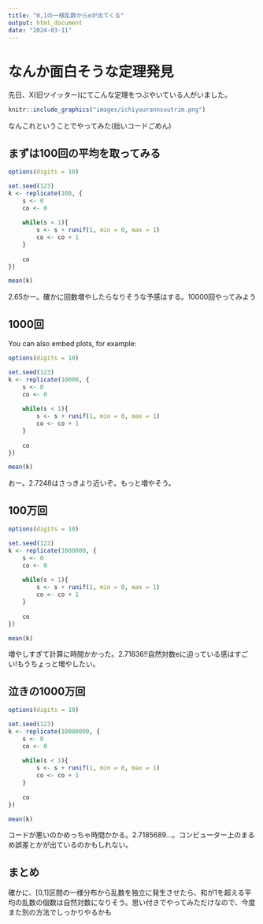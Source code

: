 ```yaml
---
title: "0,1の一様乱数からeが出てくる"
output: html_document
date: "2024-03-11"
---
```


# なんか面白そうな定理発見

先日、X(旧ツイッター)にてこんな定理をつぶやいている人がいました。

```r

knitr::include_graphics("images/ichiyourannsuutrim.png")

```


なんこれということでやってみた(拙いコードごめん)


## まずは100回の平均を取ってみる



```r
options(digits = 10)

set.seed(123)
k <- replicate(100, {
    s <- 0
    co <- 0
    
    while(s < 1){
        s <- s + runif(1, min = 0, max = 1)
        co <- co + 1
    }
    
    co
})

mean(k)
```

2.65かー。確かに回数増やしたらなりそうな予感はする。10000回やってみよう

## 1000回 

You can also embed plots, for example:

```r
options(digits = 10)

set.seed(123)
k <- replicate(10000, {
    s <- 0
    co <- 0
    
    while(s < 1){
        s <- s + runif(1, min = 0, max = 1)
        co <- co + 1
    }
    
    co
})

mean(k)
```

おー。2.7248はさっきより近いぞ。もっと増やそう。

## 100万回

```r
options(digits = 10)

set.seed(123)
k <- replicate(1000000, {
    s <- 0
    co <- 0
    
    while(s < 1){
        s <- s + runif(1, min = 0, max = 1)
        co <- co + 1
    }
    
    co
})

mean(k)
```

増やしすぎて計算に時間かかった。2.71836!!自然対数eに迫っている感はすごい!もうちょっと増やしたい。

## 泣きの1000万回
```r
options(digits = 10)

set.seed(123)
k <- replicate(10000000, {
    s <- 0
    co <- 0
    
    while(s < 1){
        s <- s + runif(1, min = 0, max = 1)
        co <- co + 1
    }
    
    co
})

mean(k)
```

コードが悪いのかめっちゃ時間かかる。2.7185689...。コンピューター上のまるめ誤差とかが出ているのかもしれない。


## まとめ

確かに、[0,1]区間の一様分布から乱数を独立に発生させたら、和が1を超える平均の乱数の個数は自然対数になりそう。思い付きでやってみただけなので、今度また別の方法でしっかりやるかも